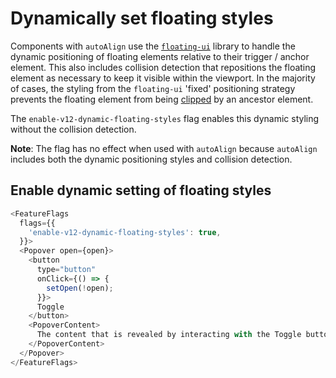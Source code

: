 
<Meta isTemplate />

# Dynamically set floating styles

Components with `autoAlign` use the
[`floating-ui`](https://github.com/floating-ui/floating-ui) library to handle
the dynamic positioning of floating elements relative to their trigger / anchor
element. This also includes collision detection that repositions the floating
element as necessary to keep it visible within the viewport. In the majority of
cases, the styling from the `floating-ui` 'fixed' positioning strategy prevents
the floating element from being
[clipped](https://floating-ui.com/docs/misc#clipping) by an ancestor element.

The `enable-v12-dynamic-floating-styles` flag enables this dynamic styling
without the collision detection.

**Note**: The flag has no effect when used with `autoAlign` because `autoAlign`
includes both the dynamic positioning styles and collision detection.

## Enable dynamic setting of floating styles

```js
<FeatureFlags
  flags={{
    'enable-v12-dynamic-floating-styles': true,
  }}>
  <Popover open={open}>
    <button
      type="button"
      onClick={() => {
        setOpen(!open);
      }}>
      Toggle
    </button>
    <PopoverContent>
      The content that is revealed by interacting with the Toggle button
    </PopoverContent>
  </Popover>
</FeatureFlags>
```
